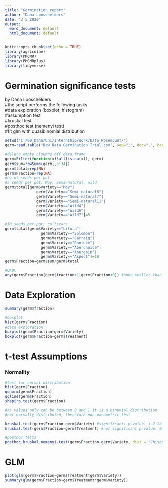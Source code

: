 ```yaml
---
title: "Germination_report"
author: "Dana Looschelders"
date: "3 5 2020"
output:
  word_document: default
  html_document: default
---
```


```r
knitr::opts_chunk$set(echo = TRUE)
library(agricolae)
library(PMCMR)
library(PMCMRplus)
library(tidyverse)
```

# Germination significance tests  
 by Dana Looschelders  
#the script performs the following tasks  
  #data exploration (boxplot, histogram)  
  #assumption test  
  #kruskal test  
  #posthoc test (nemenyi test)  
  #fit glm with quasibinomial distribution  

```r
setwd("C:/00_Dana/Uni/Internship/Work/Data Rosemount/")
germ=read.table("Raw Data Germination Trial.csv", sep=";", dec=".", header=T, skip=1)

#delete empty cloumns off data.frame
germ=Filter(function(x)!all(is.na(x)), germ)
germ$sum=rowSums(germ[,5:34])
germ$total=rep(NA)
germ$Fraction=rep(NA)
#no of seeds per pot
#5 seeds per pot: Moy, Semi-natural, wild
germ$total[germ$Variety=="Moy"|
              germ$Variety=="Semi-natural6"|
              germ$Variety=="Semi-natural7"|
              germ$Variety=="Semi-natural11"|
              germ$Variety=="Wild4"|
              germ$Variety=="Wild6"|
              germ$Variety=="Wild7"]=5

#10 seeds per pot: cultivars
germ$total[germ$Variety=="Lilora"|
                germ$Variety=="Solomon"|
                germ$Variety=="Carraig"|
                germ$Variety=="Dunluce"|
                germ$Variety=="Aberchoice"|
                germ$Variety=="Abergain"|
                germ$Variety=="Aspect"]=10
germ$Fraction=germ$sum/germ$total

#QAQC
any(germ$Fraction[germ$fraction>1|germ$Fraction<0]) #none smaller than 0 or bigger than 1

```

# Data Exploration  
```r
summary(germ$fraction)

#boxplot
hist(germ$Fraction)
#data exploration 
boxplot(germ$Fraction~germ$Variety)
boxplot(germ$Fraction~germ$Treatment)

```
# t-test Assumptions  
### Normality  
```r
#test for normal distribution
hist(germ$Fraction) 
qqnorm(germ$Fraction)
qqline(germ$Fraction)
shapiro.test(germ$Fraction) 

#as values only can be between 0 and 1 it is a binomial distribution
#not normally distributed, therefore non-parametric test

kruskal.test(germ$Fraction~germ$Variety) #significant: p-value: < 2.2e-16
kruskal.test(germ$Fraction~germ$Treatment) #not significant p-value: 0.7829

#posthoc tests
posthoc.kruskal.nemenyi.test(germ$Fraction~germ$Variety, dist = "Chisquare")

```

# GLM  
```r
plot(glm(germ$Fraction~germ$Treatment*germ$Variety))
summary(glm(germ$Fraction~germ$Treatment*germ$Variety))
```